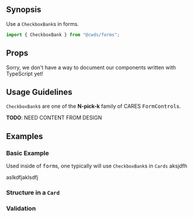 
## Synopsis

Use a `CheckboxBank`s in forms.

<DemoCard>
  <BasicCheckboxBankExample
    options={[
      { value: "foo", label: "Foo" },
      { value: "bar", label: "Bar" },
      { value: "bazz", label: "Bazz" },
      { value: "quo", label: "Quo" },
      { value: "qux", label: "Qux" }
    ]}
    initialValues={["quo"]}
    label="Metasyntactic Variables"
    fieldName="metaVarNames"
    className="mb-0"
    noDebug
  />
</DemoCard>

```jsx
import { CheckboxBank } from "@cwds/forms";
```

## Props

<!-- <PropTable docgen={Docgen.Alert} /> -->

<Alert color="warning">
  Sorry, we don't have a way to document our components written with TypeScript
  yet!
</Alert>

## Usage Guidelines

`CheckboxBank`s are one of the **N-pick-k** family of CARES <tt>FormControl</tt>s.

<Alert color="warning">
  <strong>TODO</strong>: NEED CONTENT FROM DESIGN
</Alert>

## Examples

### Basic Example

Used inside of <tt>form</tt>s, one typically will use `CheckboxBank`s in <Link to="/components/Card"><code>Cards</code></Link> aksjdfh

aslkdfjaklsdfj

<BasicCheckboxBankExample />

### Structure in a `Card`

### Validation

<CheckboxBankValidationExample />

<!--
### A Simple CheckboxBank

<SimpleCheckboxBankExample />
-->

<!--
### Another Example

<CheckboxBankExample />
-->

<!--
### Validation

<CheckboxBankValidationExample />
-->

<!--
<StaticExample />
-->
